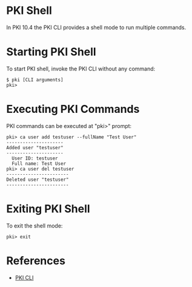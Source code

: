 = PKI Shell =

In PKI 10.4 the PKI CLI provides a shell mode to run multiple commands.

= Starting PKI Shell =

To start PKI shell, invoke the PKI CLI without any command:

<pre>
$ pki [CLI arguments]
pki>
</pre>

= Executing PKI Commands =

PKI commands can be executed at "pki>" prompt:

<pre>
pki> ca user add testuser --fullName "Test User"
---------------------
Added user "testuser"
---------------------
  User ID: testuser
  Full name: Test User
pki> ca user del testuser
-----------------------
Deleted user "testuser"
-----------------------
</pre>

= Exiting PKI Shell =

To exit the shell mode:

<pre>
pki> exit
</pre>

= References =

* [https://github.com/dogtagpki/pki/wiki/PKI-CLI PKI CLI]